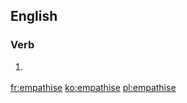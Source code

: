 ==English==

===Verb===
{{en-verb|empathis|es}}

# {{British}} {{alternative spelling of|empathize}}

[[fr:empathise]]
[[ko:empathise]]
[[pl:empathise]]